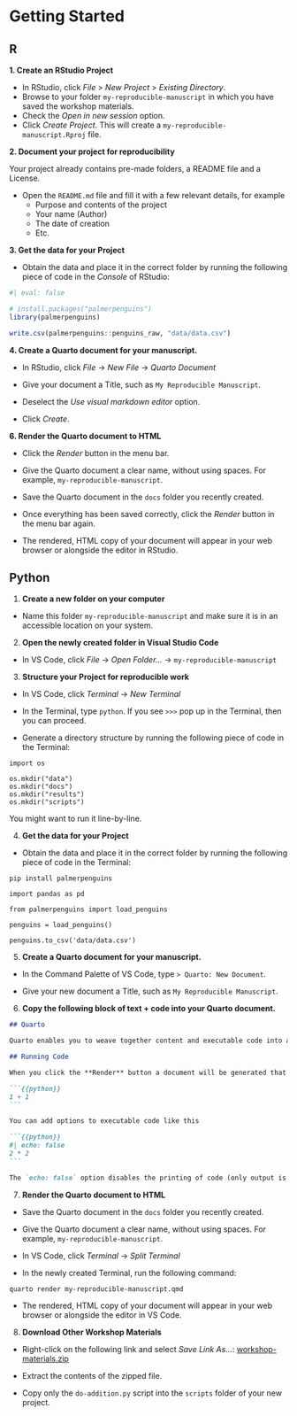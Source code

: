 # Getting Started {.unnumbered}

::: {.panel-tabset}

## R

**1. Create an RStudio Project**

- In RStudio, click _File_ > _New Project_ > _Existing Directory_. 
- Browse to your folder `my-reproducible-manuscript` in which you have saved the workshop materials.
- Check the _Open in new session_ option.
- Click _Create Project_. This will create a `my-reproducible-manuscript.Rproj` file.

**2. Document your project for reproducibility**

Your project already contains pre-made folders, a README file and a License.

- Open the `README.md` file and fill it with a few relevant details, for example
  - Purpose and contents of the project
  - Your name (Author)
  - The date of creation
  - Etc.


**3. Get the data for your Project**

- Obtain the data and place it in the correct folder by running the following piece of code in the _Console_ of RStudio:

```r
#| eval: false

# install.packages("palmerpenguins")
library(palmerpenguins)

write.csv(palmerpenguins::penguins_raw, "data/data.csv")
```

**4. Create a Quarto document for your manuscript.**

- In RStudio, click _File_ -> _New File_ -> _Quarto Document_

- Give your document a Title, such as `My Reproducible Manuscript`.

- Deselect the _Use visual markdown editor_ option.

- Click _Create_.

**6. Render the Quarto document to HTML**

- Click the _Render_ button in the menu bar.

- Give the Quarto document a clear name, without using spaces. For example, `my-reproducible-manuscript`.

- Save the Quarto document in the `docs` folder you recently created.

- Once everything has been saved correctly, click the _Render_ button in the menu bar again.

- The rendered, HTML copy of your document will appear in your web browser or alongside the editor in RStudio.

## Python
<!-- TO DO: CHANGE -->

1. **Create a new folder on your computer**

- Name this folder `my-reproducible-manuscript` and make sure it is in an accessible location on your system. 

2. **Open the newly created folder in Visual Studio Code**

- In VS Code, click _File_ -> _Open Folder..._ -> `my-reproducible-manuscript`

3. **Structure your Project for reproducible work**

- In VS Code, click _Terminal_ -> _New Terminal_

- In the Terminal, type `python`. If you see `>>>` pop up in the Terminal, then you can proceed.

- Generate a directory structure by running the following piece of code in the Terminal:

```
import os

os.mkdir("data")
os.mkdir("docs")
os.mkdir("results")
os.mkdir("scripts")
```
You might want to run it line-by-line.

4. **Get the data for your Project**

- Obtain the data and place it in the correct folder by running the following piece of code in the Terminal:

```
pip install palmerpenguins

import pandas as pd

from palmerpenguins import load_penguins

penguins = load_penguins()

penguins.to_csv('data/data.csv')
```

5. **Create a Quarto document for your manuscript.**

- In the Command Palette of VS Code, type `> Quarto: New Document`.

- Give your new document a Title, such as `My Reproducible Manuscript`.

6. **Copy the following block of text + code into your Quarto document.**

````md
## Quarto

Quarto enables you to weave together content and executable code into a finished document. To learn more about Quarto see <https://quarto.org>.

## Running Code

When you click the **Render** button a document will be generated that includes both content and the output of embedded code. You can embed code like this:

```{{python}}
1 + 1
```

You can add options to executable code like this

```{{python}}
#| echo: false
2 * 2
```

The `echo: false` option disables the printing of code (only output is displayed).
````

7. **Render the Quarto document to HTML**

- Save the Quarto document in the `docs` folder you recently created.

- Give the Quarto document a clear name, without using spaces. For example, `my-reproducible-manuscript`.

- In VS Code, click _Terminal_ -> _Split Terminal_

- In the newly created Terminal, run the following command:

```
quarto render my-reproducible-manuscript.qmd
```

- The rendered, HTML copy of your document will appear in your web browser or alongside the editor in VS Code.

8. **Download Other Workshop Materials**

- Right-click on the following link and select _Save Link As..._: [workshop-materials.zip](https://github.com/UtrechtUniversity/workshop-reproducible-manuscripts/raw/main/workshop-materials.zip)

- Extract the contents of the zipped file.

- Copy only the `do-addition.py` script into the `scripts` folder of your new project.

:::

<!-- TO DO: ADD ZOTERO installation instructions: Zotero Desktop, Zotero Connector, Better BibTex for Zotero -->
